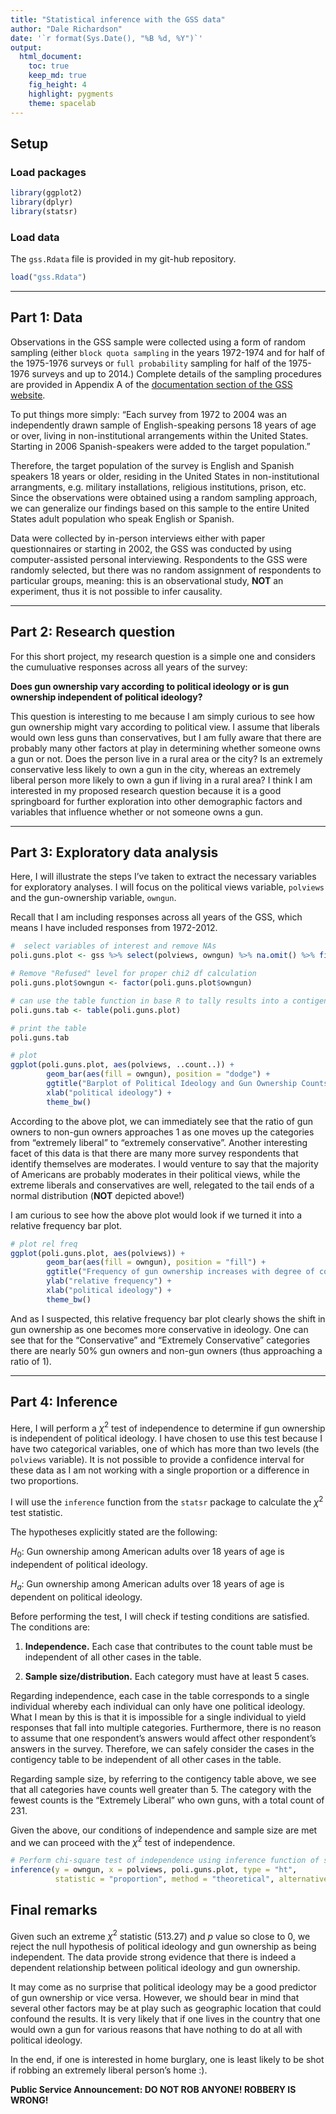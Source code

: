 ```yaml
---
title: "Statistical inference with the GSS data"
author: "Dale Richardson"
date: '`r format(Sys.Date(), "%B %d, %Y")`'
output: 
  html_document:
    toc: true
    keep_md: true
    fig_height: 4
    highlight: pygments
    theme: spacelab
---
```


## Setup

### Load packages

```r
library(ggplot2)
library(dplyr)
library(statsr)
```

### Load data

The `gss.Rdata` file is provided in my git-hub repository. 

```r
load("gss.Rdata")
```



* * *

## Part 1: Data

Observations in the GSS sample were collected using a form of random sampling (either `block quota sampling` in the years 1972-1974 and for half of the 1975-1976 surveys or `full probability` sampling for half of the 1975-1976 surveys and up to 2014.) Complete details of the sampling procedures are provided in Appendix A of the [documentation section of the GSS website](http://gss.norc.org/Get-Documentation).  

To put things more simply: "Each survey from 1972 to 2004 was an independently drawn sample of English-speaking persons 18 years of age or over, living in non-institutional arrangements within the United States. Starting in 2006 Spanish-speakers were added to the target population."

Therefore, the target population of the survey is English and Spanish speakers 18 years or older, residing in the United States in non-institutional arrangments, e.g. military installations, religious institutions, prison, etc. Since the observations were obtained using a random sampling approach, we can generalize our findings based on this sample to the entire United States adult population who speak English or Spanish.

Data were collected by in-person interviews either with paper questionnaires or starting in 2002, the GSS was conducted by using computer-assisted personal interviewing. Respondents to the GSS were randomly selected, but there was no random assignment of respondents to particular groups, meaning: this is an observational study, **NOT** an experiment, thus it is not possible to infer causality. 


* * *

## Part 2: Research question

For this short project, my research question is a simple one and considers the cumuluative responses across all years of the survey:

**Does gun ownership vary according to political ideology or is gun ownership independent of political ideology?**

This question is interesting to me because I am simply curious to see how gun ownership might vary according to political view. I assume that liberals would own less guns than conservatives, but I am fully aware that there are probably many other factors at play in determining whether someone owns a gun or not. Does the person live in a rural area or the city? Is an extremely conservative less likely to own a gun in the city, whereas an extremely liberal person more likely to own a gun if living in a rural area? I think I am interested in my proposed research question because it is a good springboard for further exploration into other demographic factors and variables that influence whether or not someone owns a gun.


* * *

## Part 3: Exploratory data analysis

Here, I will illustrate the steps I've taken to extract the necessary variables for exploratory analyses. I will focus on the political views variable, `polviews` and the gun-ownership variable, `owngun`. 

Recall that I am including responses across all years of the GSS, which means I have included responses from 1972-2012. 

```r

#  select variables of interest and remove NAs
poli.guns.plot <- gss %>% select(polviews, owngun) %>% na.omit() %>% filter(owngun != "Refused") %>% group_by(polviews, owngun) 

# Remove "Refused" level for proper chi2 df calculation
poli.guns.plot$owngun <- factor(poli.guns.plot$owngun)

# can use the table function in base R to tally results into a contigency table
poli.guns.tab <- table(poli.guns.plot)

# print the table
poli.guns.tab

# plot
ggplot(poli.guns.plot, aes(polviews, ..count..)) +
        geom_bar(aes(fill = owngun), position = "dodge") +
        ggtitle("Barplot of Political Ideology and Gun Ownership Counts") +
        xlab("political ideology") +
        theme_bw()
```

According to the above plot, we can immediately see that the ratio of gun owners to non-gun owners approaches 1 as one moves up the categories from "extremely liberal" to "extremely conservative". Another interesting facet of this data is that there are many more survey respondents that identify themselves are moderates. I would venture to say that the majority of Americans are probably moderates in their political views, while the extreme liberals and conservatives are well, relegated to the tail ends of a normal distribution (**NOT** depicted above!)

I am curious to see how the above plot would look if we turned it into a relative frequency bar plot. 

```r

# plot rel freq
ggplot(poli.guns.plot, aes(polviews)) +
        geom_bar(aes(fill = owngun), position = "fill") +
        ggtitle("Frequency of gun ownership increases with degree of conservatism") +
        ylab("relative frequency") +
        xlab("political ideology") +
        theme_bw()

```

And as I suspected, this relative frequency bar plot clearly shows the shift in gun ownership as one becomes more conservative in ideology. One can see that for the "Conservative" and "Extremely Conservative" categories there are nearly 50% gun owners and non-gun owners (thus approaching a ratio of 1). 

* * *

## Part 4: Inference

Here, I will perform a $\chi^{2}$ test of independence to determine if gun ownership is independent of political ideology. I have chosen to use this test because I have two categorical variables, one of which has more than two levels (the `polviews` variable). It is not possible to provide a confidence interval for these data as I am not working with a single proportion or a difference in two proportions.  

I will use the `inference` function from the `statsr` package to calculate the $\chi^{2}$ test statistic. 

The hypotheses explicitly stated are the following:

$H_0$: Gun ownership among American adults over 18 years of age is independent of political ideology.

$H_a$: Gun ownership among American adults over 18 years of age is dependent on political ideology.

Before performing the test, I will check if testing conditions are satisfied. The conditions are:

1. **Independence.** Each case that contributes to the count table must be independent of all other cases in the table. 

2. **Sample size/distribution.** Each category must have at least 5 cases. 

Regarding independence, each case in the table corresponds to a single individual whereby each individual can only have one political ideology. What I mean by this is that it is impossible for a single individual to yield responses that fall into multiple categories. Furthermore, there is no reason to assume that one respondent's answers would affect other respondent's answers in the survey. Therefore, we can safely consider the cases in the contigency table to be independent of all other cases in the table.

Regarding sample size, by referring to the contigency table above, we see that all categories have counts well greater than 5. The category with the fewest counts is the "Extremely Liberal" who own guns, with a total count of 231.

Given the above, our conditions of independence and sample size are met and we can proceed with the $\chi^{2}$ test of independence.


```r

# Perform chi-square test of independence using inference function of statsr package
inference(y = owngun, x = polviews, poli.guns.plot, type = "ht",
          statistic = "proportion", method = "theoretical", alternative = "greater")

```

## Final remarks

Given such an extreme $\chi^{2}$ statistic (513.27) and $p$ value so close to 0, we reject the null hypothesis of political ideology and gun ownership as being independent. The data provide strong evidence that there is indeed a dependent relationship between political ideology and gun ownership.

It may come as no surprise that political ideology may be a good predictor of gun ownership or vice versa. However, we should bear in mind that several other factors may be at play such as geographic location that could confound the results. It is very likely that if one lives in the country that one would own a gun for various reasons that have nothing to do at all with political ideology. 

In the end, if one is interested in home burglary, one is least likely to be shot if robbing an extremely liberal person's home :). 

**Public Service Announcement: DO NOT ROB ANYONE! ROBBERY IS WRONG!**



